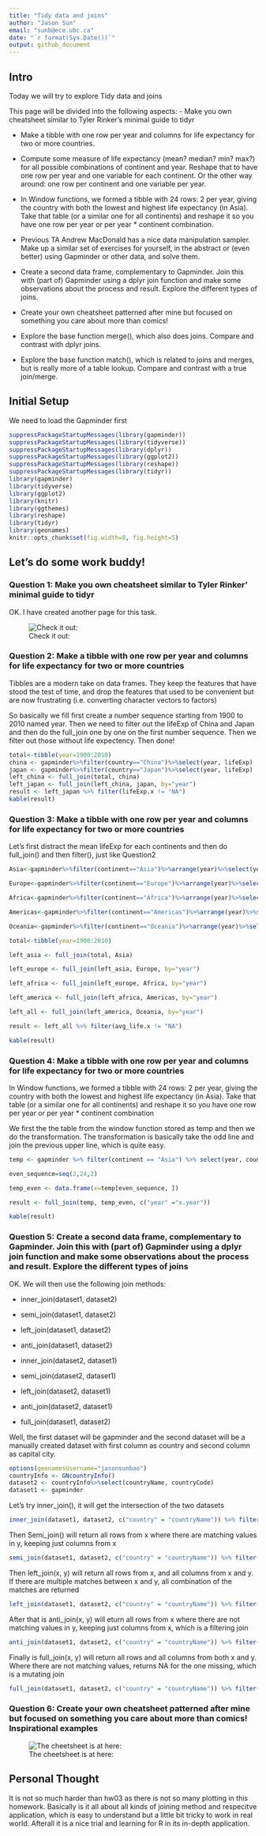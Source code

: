 ```yaml
---
title: "Tidy data and joins"
author: "Jason Sun"
email: "sunb@ece.ubc.ca"
date: "`r format(Sys.Date())`"
output: github_document
---
```


## Intro

Today we will try to explore Tidy data and joins

This page will be divided into the following aspects:
- Make you own cheatsheet similar to Tyler Rinker's minimal guide to tidyr

- Make a tibble with one row per year and columns for life expectancy for two or more countries.

- Compute some measure of life expectancy (mean? median? min? max?) for all possible combinations of continent and year. Reshape that to have one row per year and one variable for each continent. Or the other way around: one row per continent and one variable per year.

- In Window functions, we formed a tibble with 24 rows: 2 per year, giving the country with both the lowest and highest life expectancy (in Asia). Take that table (or a similar one for all continents) and reshape it so you have one row per year or per year * continent combination.

- Previous TA Andrew MacDonald has a nice data manipulation sampler. Make up a similar set of exercises for yourself, in the abstract or (even better) using Gapminder or other data, and solve them.

- Create a second data frame, complementary to Gapminder. Join this with (part of) Gapminder using a  dplyr join function and make some observations about the process and result. Explore the different types of joins. 

- Create your own cheatsheet patterned after mine but focused on something you care about more than comics! 

- Explore the base function merge(), which also does joins. Compare and contrast with dplyr joins.

- Explore the base function match(), which is related to joins and merges, but is really more of a table lookup. Compare and contrast with a true join/merge.

## Initial Setup
We need to load the Gapminder first

```r
suppressPackageStartupMessages(library(gapminder))
suppressPackageStartupMessages(library(tidyverse))
suppressPackageStartupMessages(library(dplyr))
suppressPackageStartupMessages(library(ggplot2))
suppressPackageStartupMessages(library(reshape))
suppressPackageStartupMessages(library(tidyr))
library(gapminder)
library(tidyverse)
library(ggplot2)
library(knitr)
library(ggthemes)
library(reshape)
library(tidyr)
library(geonames)
knitr::opts_chunk$set(fig.width=8, fig.height=5)
```

## Let's do some work buddy!
### Question 1: Make you own cheatsheet similar to Tyler Rinker' minimal guide to tidyr
OK. I have created another page for this task.

![Check it out:
](https://github.com/arthursunbao/STAT545-Homework/blob/master/hw04/tidyr_cheetsheet.md
"Question1")

### Question 2: Make a tibble with one row per year and columns for life expectancy for two or more countries

Tibbles are a modern take on data frames. They keep the features that have stood the test of time, and drop the features that used to be convenient but are now frustrating (i.e. converting character vectors to factors)

So basically we fill first create a number sequence starting from 1900 to 2010 named year. Then we need to filter out the lifeExp of China and Japan and then do the full_join one by one on the first number sequence. Then we filter out those without life expectency. Then done!

```r
total<-tibble(year=1900:2010)
china <- gapminder%>%filter(country=="China")%>%select(year, lifeExp)
japan <- gapminder%>%filter(country=="Japan")%>%select(year, lifeExp)
left_china <- full_join(total, china)
left_japan <- full_join(left_china, japan, by="year")
result <- left_japan %>% filter(lifeExp.x != "NA")
kable(result)
```

### Question 3: Make a tibble with one row per year and columns for life expectancy for two or more countries
Let's first distract the mean lifeExp for each continents and then do full_join() and then filter(), just like Question2

```r
Asia<-gapminder%>%filter(continent=="Asia")%>%arrange(year)%>%select(year,lifeExp)%>%group_by(year)%>%summarize(avg_life=mean(lifeExp))

Europe<-gapminder%>%filter(continent=="Europe")%>%arrange(year)%>%select(year,lifeExp)%>%group_by(year)%>%summarize(avg_life=mean(lifeExp))

Africa<-gapminder%>%filter(continent=="Africa")%>%arrange(year)%>%select(year,lifeExp)%>%group_by(year)%>%summarize(avg_life=mean(lifeExp))

Americas<-gapminder%>%filter(continent=="Americas")%>%arrange(year)%>%select(year,lifeExp)%>%group_by(year)%>%summarize(avg_life=mean(lifeExp))

Oceania<-gapminder%>%filter(continent=="Oceania")%>%arrange(year)%>%select(year,lifeExp)%>%group_by(year)%>%summarize(avg_life=mean(lifeExp))

total<-tibble(year=1900:2010)

left_asia <- full_join(total, Asia)

left_europe <- full_join(left_asia, Europe, by="year")

left_africa <- full_join(left_europe, Africa, by="year")

left_america <- full_join(left_africa, Americas, by="year")

left_all <- full_join(left_america, Oceania, by="year")

result <- left_all %>% filter(avg_life.x != "NA")

kable(result)

```

### Question 4: Make a tibble with one row per year and columns for life expectancy for two or more countries

In Window functions, we formed a tibble with 24 rows: 2 per year, giving the country with both the lowest and highest life expectancy (in Asia). Take that table (or a similar one for all continents) and reshape it so you have one row per year or per year * continent combination

We first the the table from the window function stored as temp and then we do the transformation. The transformation is basically take the odd line and join the previous upper line, which is quite easy.

```r

temp <- gapminder %>% filter(continent == "Asia") %>% select(year, country, lifeExp) %>% group_by(year) %>% filter(min_rank(desc(lifeExp)) < 2 | min_rank(lifeExp) < 2) %>% arrange(year) %>% print(n = Inf)

even_sequence=seq(2,24,2)

temp_even <- data.frame(x=temp[even_sequence, ])

result <- full_join(temp, temp_even, c("year" ="x.year"))

kable(result)
```

### Question 5: Create a second data frame, complementary to Gapminder. Join this with (part of) Gapminder using a  dplyr join function and make some observations about the process and result. Explore the different types of joins

OK. We will then use the following join methods:

- inner_join(dataset1, dataset2)

- semi_join(dataset1, dataset2)

- left_join(dataset1, dataset2)

- anti_join(dataset1, dataset2)

- inner_join(dataset2, dataset1)

- semi_join(dataset2, dataset1)

- left_join(dataset2, dataset1)

- anti_join(dataset2, dataset1)

- full_join(dataset1, dataset2)

Well, the first dataset will be gapminder and the second dataset will be a manually created dataset with first column as country and second column as capital city.


```r
options(geonamesUsername="jasonsunbao")
countryInfo <- GNcountryInfo()
dataset2 <- countryInfo%>%select(countryName, countryCode)
dataset1 <- gapminder
```

Let's try inner_join(), it will get the intersection of the two datasets
```r
inner_join(dataset1, dataset2, c("country" = "countryName")) %>% filter(year=="1952")
```

Then Semi_join() will return all rows from x where there are matching values in y, keeping just columns from x
```r
semi_join(dataset1, dataset2, c("country" = "countryName")) %>% filter(year=="1952")
```

Then left_join(x, y) will return all rows from x, and all columns from x and y. If there are multiple matches between x and y, all combination of the matches are returned

```r
left_join(dataset1, dataset2, c("country" = "countryName")) %>% filter(year=="1952")
```

After that is  anti_join(x, y) will eturn all rows from x where there are not matching values in y, keeping just columns from x, which is a filtering join

```r
anti_join(dataset1, dataset2, c("country" = "countryName")) %>% filter(year=="1952")
```

Finally is full_join(x, y) will return all rows and all columns from both x and y. Where there are not matching values, returns NA for the one missing, which is a mutating join

```r
full_join(dataset1, dataset2, c("country" = "countryName")) %>% filter(year=="1952")
```

### Question 6: Create your own cheatsheet patterned after mine but focused on something you care about more than comics! Inspirational examples

![The cheetsheet is at here:](https://github.com/arthursunbao/STAT545-hw01--Bao-Sun/blob/master/hw02/a_deeper_exploration_into_gapminder_dataset.md
"My own cheetsheet")


## Personal Thought
It is not so much harder than hw03 as there is not so many plotting in this homework. Basically is it all about all kinds of joining method and respecitve application, which is easy to understand but a little bit tricky to work in real world. Afterall it is a nice trial and learning for R in its in-depth application. 

